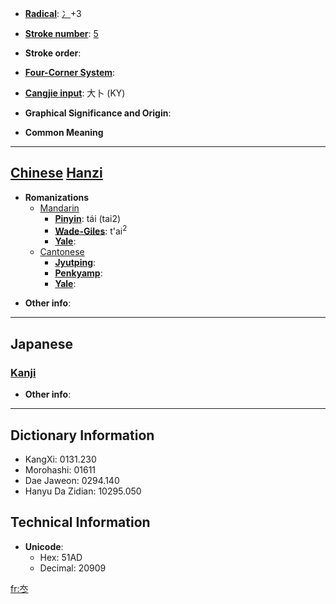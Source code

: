 * '''[[Wiktionary:Chinese radical index| Radical]]''': [[Wiktionary:Chinese radical index 冫|冫]]+3

* '''[[Wiktionary:Chinese total strokes index|Stroke number]]''': [[Wiktionary:Chinese total strokes index 5|5]]

* '''Stroke order''': 

* '''[[Wiktionary:Chinese four corner index|Four-Corner System]]''': 

* '''[[Wiktionary:Chinese Cangjie index|Cangjie input]]''': 大卜 (KY)

* '''Graphical Significance and Origin''': 

* '''Common Meaning'''

----

== [[Chinese]] [[Hanzi]] ==

* '''Romanizations'''
** [[Mandarin]]
*** '''[[Pinyin]]''': tái (tai2)
*** '''[[Wade-Giles]]''': t'ai<sup>2</sup>
*** '''[[Yale]]''': 
**[[Cantonese]]
***'''[[Jyutping]]''':
***'''[[Penkyamp]]''': 
***'''[[Yale]]''': 

* '''Other info''': 

----

==Japanese==
===[[Kanji]]===
{{kanji|on readings=[[たい]] (tai), [[たつ]] (tatsu), [[たち]] (tachi)
|kun readings=[[なめらか]] (nameraka)
}}

* '''Other info''':  

----

== Dictionary Information ==

* KangXi: 0131.230
* Morohashi: 01611
* Dae Jaweon: 0294.140
* Hanyu Da Zidian: 10295.050

== Technical Information ==

* '''Unicode''':
** Hex: 51AD
** Decimal: 20909

[[fr:冭]]